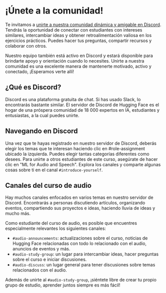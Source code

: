 # ¡Únete a la comunidad!

Te invitamos a [unirte a nuestra comunidad dinámica y amigable en Discord](http://hf.co/join/discord). Tendrás la oportunidad de conectar 
con estudiantes con intereses similares, intercambiar ideas y obtener retroalimentación valiosa en los ejercicios prácticos. Puedes hacer
tus preguntas, compartir recursos y colaborar con otros. 

Nuestro equipo también está activo en Discord y estará disponible para brindarte apoyo y orientación cuando lo necesites.
Unirte a nuestra comunidad es una excelente manera de mantenerte motivado, activo y conectado,
¡Esperamos verte allí!

## ¿Qué es Discord?

Discord es una plataforma gratuita de chat. Si has usado Slack, lo encontrarás bastante similar.
El servidor de Discord de Hugging Face es el hogar de una próspera comunidad de 18 000 expertos en IA,
estudiantes y entusiastas, a la cual puedes unirte.

## Navegando en Discord

Una vez que te hayas registrado en nuestro servidor de Discord, deberás elegir los temas que te interesan haciendo clic en #role-assignment
ubicado la izquierda. Puedes elegir tantas categorías diferentes como desees. Para unirte a otros estudiantes de este curso, asegúrate de hacer 
 clic en "ML for Audio and Speech".
Explora los canales y comparte algunas cosas sobre ti en el canal `#introduce-yourself`.

## Canales del curso de audio

Hay muchos canales enfocados en varios temas en nuestro servidor de Discord. Encontrarás a personas discutiendo artículos, organizando eventos,
 compartiendo sus proyectos e ideas, haciendo lluvia de ideas y mucho más.

Como estudiante del curso de audio, es posible que encuentres especialmente relevantes los siguientes canales:

* `#audio-announcements`: actualizaciones sobre el curso, noticias de Hugging Face relacionadas con todo lo relacionado con el audio, anuncios de eventos y más.
* `#audio-study-group`: un lugar para intercambiar ideas, hacer preguntas sobre el curso e iniciar discusiones.
* `#audio-discuss`:  un lugar general para tener discusiones sobre temas relacionados con el audio.

Además de unirte al `#audio-study-group`, ¡siéntete libre de crear tu propio grupo de estudio, aprender juntos siempre es más fácil!
